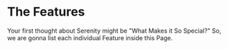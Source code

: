 # The Features

Your first thought about Serenity might be "What Makes it So Special?" So, we are gonna list each individual Feature inside this Page. 